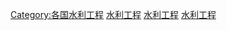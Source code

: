 {{Catnav|頁面分類|地理|国家|亚洲国家|台灣}}
{{commonscat|Hydraulic engineering in Taiwan}}
[[Category:各国水利工程|Category:各国水利工程]]
[[Category:台灣的水|水利工程]]
[[Category:台灣建築物|水利工程]]
[[Category:台灣農業|水利工程]]